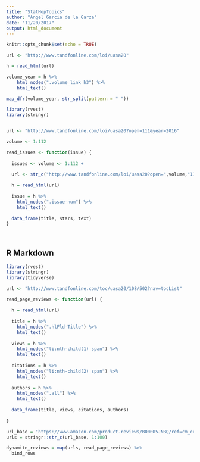 ```yaml
---
title: "StatHopTopics"
author: "Angel Garcia de la Garza"
date: "11/20/2017"
output: html_document
---
```


```r
knitr::opts_chunk$set(echo = TRUE)
```

```r

url <- "http://www.tandfonline.com/loi/uasa20"

h = read_html(url)

volume_year = h %>%
    html_nodes(".volume_link h3") %>%
    html_text()

map_dfr(volume_year, str_split(pattern = " "))

```



```r

library(rvest)
library(stringr)


url <- "http://www.tandfonline.com/loi/uasa20?open=111&year=2016"

volume <- 1:112

read_issues <- function(issue) {
  
  issues <- volume <- 1:112 + 
  
  url <- str_c("http://www.tandfonline.com/loi/uasa20?open=",volume,"111&year=",issues)

  h = read_html(url)
  
  issue = h %>%
    html_nodes(".issue-num") %>%
    html_text()
  
  data_frame(title, stars, text)
}




```




## R Markdown
```r

library(rvest)
library(stringr)
library(tidyverse)

url <- "http://www.tandfonline.com/toc/uasa20/108/502?nav=tocList"

read_page_reviews <- function(url) {
  
  h = read_html(url)
  
  title = h %>%
    html_nodes(".hlFld-Title") %>%
    html_text()
  
  views = h %>%
    html_nodes("li:nth-child(1) span") %>%
    html_text()
  
  citations = h %>%
    html_nodes("li:nth-child(2) span") %>%
    html_text()
  
  authors = h %>%
    html_nodes(".all") %>%
    html_text()
  
  data_frame(title, views, citations, authors)
  
}

url_base = "https://www.amazon.com/product-reviews/B00005JNBQ/ref=cm_cr_arp_d_viewopt_rvwer?ie=UTF8&reviewerType=avp_only_reviews&sortBy=recent&pageNumber="
urls = stringr::str_c(url_base, 1:100)

dynamite_reviews = map(urls, read_page_reviews) %>% 
  bind_rows

```

